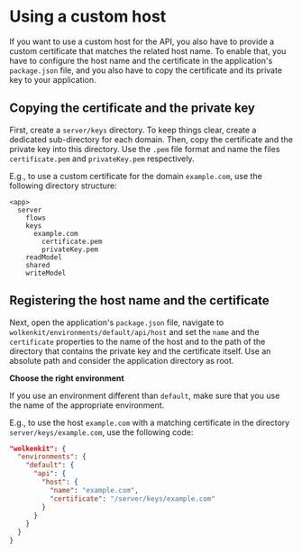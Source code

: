 
# Using a custom host

If you want to use a custom host for the API, you also have to provide a custom certificate that matches the related host name. To enable that, you have to configure the host name and the certificate in the application's `package.json` file, and you also have to copy the certificate and its private key to your application.

## Copying the certificate and the private key

First, create a `server/keys` directory. To keep things clear, create a dedicated sub-directory for each domain. Then, copy the certificate and the private key into this directory. Use the `.pem` file format and name the files `certificate.pem` and `privateKey.pem` respectively.

E.g., to use a custom certificate for the domain `example.com`, use the following directory structure:

```
<app>
  server
    flows
    keys
      example.com
        certificate.pem
        privateKey.pem
    readModel
    shared
    writeModel
```

## Registering the host name and the certificate

Next, open the application's `package.json` file, navigate to `wolkenkit/environments/default/api/host` and set the `name` and the `certificate` properties to the name of the host and to the path of the directory that contains the private key and the certificate itself. Use an absolute path and consider the application directory as root.

<Hint type='warning'>

  **Choose the right environment**

  If you use an environment different than `default`, make sure that you use the name of the appropriate environment.

</Hint>

E.g., to use the host `example.com` with a matching certificate in the directory `server/keys/example.com`, use the following code:

```json
"wolkenkit": {
  "environments": {
    "default": {
      "api": {
        "host": {
          "name": "example.com",
          "certificate": "/server/keys/example.com"
        }
      }
    }
  }
}
```
